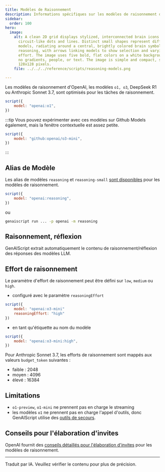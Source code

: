 ```yaml
---
title: Modèles de Raisonnement
description: Informations spécifiques sur les modèles de raisonnement d'OpenAI.
sidebar:
  order: 100
hero:
  image:
    alt: A clean 2D grid displays stylized, interconnected brain icons as colorful
      circuit-like dots and lines. Distinct small shapes represent different AI
      models, radiating around a central, brightly colored brain symbolizing
      reasoning, with arrows linking models to show selection and varying
      effort. The image uses five bold, flat colors on a white background, with
      no gradients, people, or text. The image is simple and compact, sized at
      128x128 pixels.
    file: ../../../reference/scripts/reasoning-models.png

---
```


Les modèles de raisonnement d'OpenAI, les modèles `o1, o3`, DeepSeek R1 ou Anthropic Sonnet 3.7, sont optimisés pour les tâches de raisonnement.

```js
script({
    model: "openai:o1",
})
```

:::tip
Vous pouvez expérimenter avec ces modèles sur Github Models également, mais la fenêtre contextuelle est assez petite.

```js
script({
    model: "github:openai/o3-mini",
})
```
:::

## Alias de Modèle

Les alias de modèles `reasoning` et `reasoning-small` [sont disponibles](../../../reference/reference/scripts/model-aliases/) pour les modèles de raisonnement.

```js
script({
    model: "openai:reasoning",
})
```

ou

```sh
genaiscript run ... -p openai -m reasoning
```

## Raisonnement, réflexion

GenAIScript extrait automatiquement le contenu de raisonnement/réflexion des réponses des modèles LLM.

## Effort de raisonnement

Le paramètre d'effort de raisonnement peut être défini sur `low`, `medium` ou `high`.

* configuré avec le paramètre `reasoningEffort`

```js 'reasoningEffort: "high"'
script({
    model: "openai:o3-mini"
    reasoningEffort: "high"
})
```

* en tant qu'étiquette au nom du modèle

```js 'openai:o3-mini:high'
script({
    model: "openai:o3-mini:high",
})
```

Pour Anthropic Sonnet 3.7, les efforts de raisonnement sont mappés aux valeurs `budget_token` suivantes :

* faible : 2048
* moyen : 4096
* élevé : 16384

## Limitations

* `o1-preview`, `o1-mini` ne prennent pas en charge le streaming
* les modèles `o1` ne prennent pas en charge l'appel d'outils, donc GenAIScript utilise des [outils de secours](../../../reference/reference/scripts/tools/).

## Conseils pour l'élaboration d'invites

OpenAI fournit des [conseils détaillés pour l'élaboration d'invites](https://platform.openai.com/docs/guides/reasoning#advice-on-prompting)
pour les modèles de raisonnement.

<hr />

Traduit par IA. Veuillez vérifier le contenu pour plus de précision.
